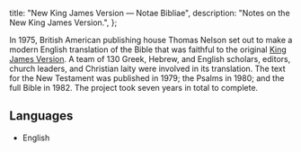   title: "New King James Version — Notae Bibliae",
  description: "Notes on the New King James Version.",
};

<Initial text="New King James Version"/>

In 1975, British American publishing house Thomas Nelson set out to make a modern English translation of the Bible that was faithful to the original [King James Version](/bible/translations/king-james-version). A team of 130 Greek, Hebrew, and English scholars, editors, church leaders, and Christian laity were involved in its translation. The text for the New Testament was published in 1979; the Psalms in 1980; and the full Bible in 1982. The project took seven years in total to complete.

## Languages

* English
